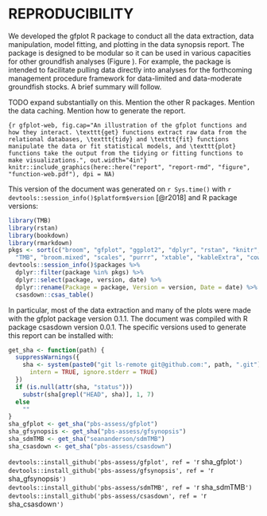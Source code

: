 # REPRODUCIBILITY {#sec:reproducibility}

We developed the gfplot R package to conduct all the data extraction, data
manipulation, model fitting, and plotting in the data synopsis report. The
package is designed to be modular so it can be used in various capacities for
other groundfish analyses (Figure \ref{fig:gfplot-web}). For example, the
package is intended to facilitate pulling data directly into analyses for the
forthcoming management procedure framework for data-limited and data-moderate
groundfish stocks. A brief summary will follow.

TODO expand substantially on this. Mention the other R packages. Mention the
data caching. Mention how to generate the report.

\clearpage

```{r gfplot-web, fig.cap="An illustration of the gfplot functions and how they interact. \texttt{get} functions extract raw data from the relational databases, \texttt{tidy} and \texttt{fit} functions manipulate the data or fit statistical models, and \texttt{plot} functions take the output from the tidying or fitting functions to make visualizations.", out.width="4in"}
knitr::include_graphics(here::here("report", "report-rmd", "figure",
    "function-web.pdf"), dpi = NA)
```

\clearpage

This version of the document was generated on `r Sys.time()` with
`r devtools::session_info()$platform$version` [@r2018] and R package versions:

```r
library(TMB)
library(rstan)
library(bookdown)
library(rmarkdown)
pkgs <- sort(c("broom", "gfplot", "ggplot2", "dplyr", "rstan", "knitr", "glmmTMB",
  "TMB", "broom.mixed", "scales", "purrr", "xtable", "kableExtra", "cowplot", "csasdown", "bookdown", "rmarkdown"))
devtools::session_info()$packages %>%
  dplyr::filter(package %in% pkgs) %>%
  dplyr::select(package, version, date) %>%
  dplyr::rename(Package = package, Version = version, Date = date) %>%
  csasdown::csas_table()
```

In particular, most of the data extraction and many of the plots were made with
the gfplot package version 0.1.1. The document was compiled with R package
csasdown version 0.0.1. The specific versions used to generate this report can
be installed with:

```r
get_sha <- function(path) {
  suppressWarnings({
    sha <- system(paste0("git ls-remote git@github.com:", path, ".git"), 
      intern = TRUE, ignore.stderr = TRUE)
  })
  if (is.null(attr(sha, "status")))
    substr(sha[grepl("HEAD", sha)], 1, 7)
  else
    ""
}
sha_gfplot <- get_sha("pbs-assess/gfplot")
sha_gfsynopsis <- get_sha("pbs-assess/gfsynopsis")
sha_sdmTMB <- get_sha("seananderson/sdmTMB")
sha_csasdown <- get_sha("pbs-assess/csasdown")
```

`devtools::install_github('pbs-assess/gfplot', ref = '`r sha_gfplot`')`\
`devtools::install_github('pbs-assess/gfsynopsis', ref = '`r sha_gfsynopsis`')`\
`devtools::install_github('pbs-assess/sdmTMB', ref = '`r sha_sdmTMB`')`\
`devtools::install_github('pbs-assess/csasdown', ref = '`r sha_csasdown`')`\

\clearpage

